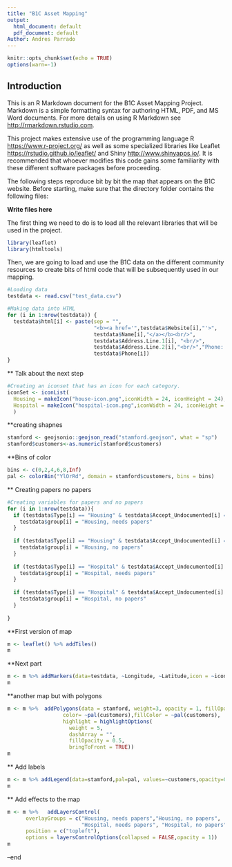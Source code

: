 ```yaml
---
title: "B1C Asset Mapping"
output:
  html_document: default
  pdf_document: default
Author: Andres Parrado
---
```


```r
knitr::opts_chunk$set(echo = TRUE)
options(warn=-1)
```

## Introduction

This is an R Markdown document for the B1C Asset Mapping Project. Markdown is a simple formatting syntax for authoring HTML, PDF, and MS Word documents. For more details on using R Markdown see <http://rmarkdown.rstudio.com>.

This project makes extensive use of the programming language R <https://www.r-project.org/> as well as some specialized libraries like Leaflet <https://rstudio.github.io/leaflet/> and Shiny <http://www.shinyapps.io/>. It is recommended that whoever modifies this code gains some familiarity with these different software packages before proceeding.

The following steps reproduce bit by bit the map that appears on the B1C website. Before starting, make sure that the directory folder contains the following files:

**Write files here**


The first thing we need to do is to load all the relevant libraries that will be used in the project.
```r

library(leaflet)
library(htmltools)
```



Then, we are going to load and use the B1C data on the different community resources to create bits of html code that will be subsequently used in our mapping. 

```r
#Loading data
testdata <- read.csv("test_data.csv")

#Making data into HTML
for (i in 1:nrow(testdata)) {
  testdata$html[i] <- paste(sep = "",
                            "<b><a href='",testdata$Website[i],"'>",
                            testdata$Name[i],"</a></b><br/>",
                            testdata$Address.Line.1[i], "<br/>",
                            testdata$Address.Line.2[i],"<br/>","Phone: ",
                            testdata$Phone[i])
}
```

** Talk about the next step


```r
#Creating an iconset that has an icon for each category.
iconSet <- iconList(
  Housing = makeIcon("house-icon.png",iconWidth = 24, iconHeight = 24),
  Hospital = makeIcon("hospital-icon.png",iconWidth = 24, iconHeight = 24)
  )

```


**creating shapnes
```r
stamford <- geojsonio::geojson_read("stamford.geojson", what = "sp")
stamford$customers<-as.numeric(stamford$customers)
```

**Bins of color
```r
bins <- c(0,2,4,6,8,Inf)
pal <- colorBin("YlOrRd", domain = stamford$customers, bins = bins)
```

** Creating papers no papers
```r
#Creating variables for papers and no papers
for (i in 1:nrow(testdata)){
  if (testdata$Type[i] == "Housing" & testdata$Accept_Undocumented[i] == "Yes"){
    testdata$group[i] = "Housing, needs papers"
  }
  
  if (testdata$Type[i] == "Housing" & testdata$Accept_Undocumented[i] == "No"){
    testdata$group[i] = "Housing, no papers"
  }
  
  if (testdata$Type[i] == "Hospital" & testdata$Accept_Undocumented[i] == "Yes"){
    testdata$group[i] = "Hospital, needs papers"
  }
  
  if (testdata$Type[i] == "Hospital" & testdata$Accept_Undocumented[i] == "No"){
    testdata$group[i] = "Hospital, no papers"
  }
  
}

```


**First version of map
```r
m <- leaflet() %>% addTiles()
m
```

**Next part
```r
m <- m %>% addMarkers(data=testdata, ~Longitude, ~Latitude,icon = ~iconSet[Type], popup = ~html,group=~Type)
m
```

**another map but with polygons
```r
m <- m %>%  addPolygons(data = stamford, weight=3, opacity = 1, fillOpacity = 0.2, dashArray = "", group = "Show/Hide B1C Costumers",
                  color= ~pal(customers),fillColor = ~pal(customers),
                  highlight = highlightOptions(
                    weight = 5,
                    dashArray = "",
                    fillOpacity = 0.5,
                    bringToFront = TRUE))
m
```

** Add labels
```r
m <- m %>% addLegend(data=stamford,pal=pal, values=~customers,opacity=0.7,title="Number of B1C Customers",position="bottomright",group="Show/Hide B1C Costumers")
m
```


** Add effects to the map
```r
m <- m %>%   addLayersControl(
      overlayGroups = c("Housing, needs papers","Housing, no papers",
                        "Hospital, needs papers", "Hospital, no papers","Show/Hide B1C Costumers"),
      position = c("topleft"),
      options = layersControlOptions(collapsed = FALSE,opacity = 1))
m
```


--end

